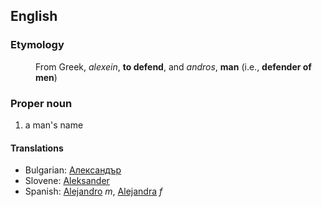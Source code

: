 ==English==

<!-- ===Pronunciation===
*[[w:AHD|AHD]]: 
*[[w:IPA|IPA]]: 
*[[w:SAMPA|SAMPA]]: -->

===Etymology===

:From Greek, ''alexein'', '''to defend''', and ''andros'', '''man''' (i.e., '''defender of men''')

===Proper noun===
# a man's name

====Translations====
*Bulgarian: [[Александър]]
*Slovene: [[Aleksander]]
*Spanish: [[Alejandro]] ''m'', [[Alejandra]] ''f''